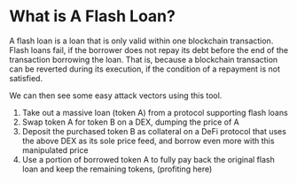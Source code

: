 # What is A Flash Loan?

A flash loan is a loan that is only valid within one blockchain transaction. Flash loans fail, if the borrower does not repay its debt before the end of the transaction borrowing the loan. That is, because a blockchain transaction can be reverted during its execution, if the condition of a repayment is not satisfied.

We can then see some easy attack vectors using this tool.

1. Take out a massive loan (token A) from a protocol supporting flash loans
2. Swap token A for token B on a DEX, dumping the price of A
3. Deposit the purchased token B as collateral on a DeFi protocol that uses the above DEX as its sole price feed, and borrow even more with this manipulated price
4. Use a portion of borrowed token A to fully pay back the original flash loan and keep the remaining tokens, (profiting here)
